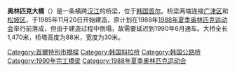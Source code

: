 {{Infobox Korean name
|img=Olympic Bridge, Seoul.2.jpg
|hangul=올림픽대교
|hanja=올림픽大橋
|rr=Ollimpik Daegyo
|mr=Ollimp'ik Taegyo
}}

'''奥林匹克大橋'''（{{kor|諺=올림픽대교|漢=올림픽大橋|名=南|羅=Ollimpik Daegyo}}）是一条横跨[[漢江_(韓國)|汉江]]的桥梁，位于[[韩国|韩国]][[首尔|首尔]]。桥梁两端连接[[广津区|广津区]]和[[松坡区|松坡区]]，于1985年11月20日开始建造，原计划在1988年[[1988年夏季奥林匹克运动会|1988年夏季奥林匹克运动会]]举行前落成，但由于建造过程中倒塌，故需要延迟到1990年6月通车。大桥全长1,470米，桥塔高度为88米，宽度为30米。

{{汉江大桥}}

[[Category:首爾特別市橋樑|Category:首爾特別市橋樑]]
[[Category:韩国斜拉桥|Category:韩国斜拉桥]]
[[Category:韩国公路桥|Category:韩国公路桥]]
[[Category:1990年完工橋梁|Category:1990年完工橋梁]]
[[Category:1988年夏季奥林匹克运动会|Category:1988年夏季奥林匹克运动会]]

{{South Korea-stub}}